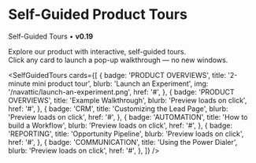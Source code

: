 
# Self-Guided Product Tours

Self-Guided Tours • **v0.19**

Explore our product with interactive, self-guided tours.  
Click any card to launch a pop-up walkthrough — no new windows.

<SelfGuidedTours
  cards={[
    {
      badge: 'PRODUCT OVERVIEWS',
      title: '2-minute mini product tour',
      blurb: 'Launch an Experiment',
      img: '/navattic/launch-an-experiment.png',
      href: '#',
    },
    {
      badge: 'PRODUCT OVERVIEWS',
      title: 'Example Walkthrough',
      blurb: 'Preview loads on click',
      href: '#',
    },
    {
      badge: 'CRM',
      title: 'Customizing the Lead Page',
      blurb: 'Preview loads on click',
      href: '#',
    },
    {
      badge: 'AUTOMATION',
      title: 'How to build a Workflow',
      blurb: 'Preview loads on click',
      href: '#',
    },
    {
      badge: 'REPORTING',
      title: 'Opportunity Pipeline',
      blurb: 'Preview loads on click',
      href: '#',
    },
    {
      badge: 'COMMUNICATION',
      title: 'Using the Power Dialer',
      blurb: 'Preview loads on click',
      href: '#',
    },
  ]}
/>
